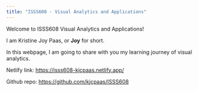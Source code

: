 ```yaml
---
title: "ISSS608 - Visual Analytics and Applications"
---
```


Welcome to ISSS608 Visual Analytics and Applications!

I am Kristine Joy Paas, or **Joy** for short.

In this webpage, I am going to share with you my learning journey of visual analytics.

Netlify link: <https://isss608-kjcpaas.netlify.app/>

Github repo: <https://github.com/kjcpaas/ISSS608>
